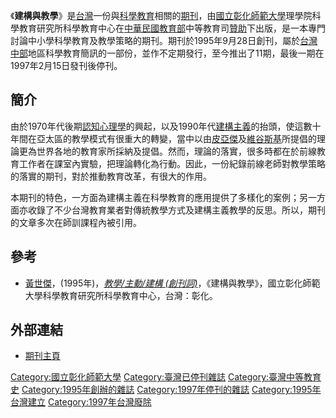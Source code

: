 《'''建構與教學'''》是[[台灣|台灣]]一份與[[科學教育|科學教育]]相關的[[期刊|期刊]]，由[[國立彰化師範大學|國立彰化師範大學]]理學院科學教育研究所科學教育中心在[[中華民國教育部|中華民國教育部]]中等教育司[[贊助|贊助]]下出版，是一本專門討論中小學科學教育及教學策略的期刊。期刊於1995年9月28日創刊，屬於[[台灣中部|台灣中部]]地區科學教育簡訊的一部份，並作不定期發行，至今推出了11期，最後一期在1997年2月15日發刊後停刊。

== 簡介 ==

由於1970年代後期[[認知心理學|認知心理學]]的興起，以及1990年代[[建構主義|建構主義]]的抬頭，使這數十年間在亞太區的教學模式有很重大的轉變，當中以由[[皮亞傑|皮亞傑]]及[[維谷斯基|維谷斯基]]所提倡的理論更為世界各地的教育家所採納及提倡。然而，理論的落實，很多時都在於前線教育工作者在課室內實驗，把理論轉化為行動。因此，一份紀錄前線老師對教學策略的落實的期刊，對於推動教育改革，有很大的作用。

本期刊的特色，一方面為建構主義在科學教育的應用提供了多樣化的案例；另一方面亦收錄了不少台灣教育業者對傳統教學方式及建構主義教學的反思。所以，期刊的文章多次在師訓課程內被引用。

{{edu-stub}}

== 參考 ==
* [[黃世傑|黃世傑]]，(1995年)，''[https://web.archive.org/web/20090417003944/http://www.bio.ncue.edu.tw/c%26t/issue1-8/v1-0.htm 教學/主動/建構 (創刊詞)]''，《建構與教學》，國立彰化師範大學科學教育研究所科學教育中心，台灣：彰化。

== 外部連結 ==
* [https://web.archive.org/web/20090417003750/http://www.bio.ncue.edu.tw/c%26t/c%26t-hp.htm 期刊主頁]
[[Category:國立彰化師範大學|Category:國立彰化師範大學]]
[[Category:臺灣已停刊雜誌|Category:臺灣已停刊雜誌]]
[[Category:臺灣中等教育史|Category:臺灣中等教育史]]
[[Category:1995年創辦的雜誌|Category:1995年創辦的雜誌]]
[[Category:1997年停刊的雜誌|Category:1997年停刊的雜誌]]
[[Category:1995年台灣建立|Category:1995年台灣建立]]
[[Category:1997年台灣廢除|Category:1997年台灣廢除]]